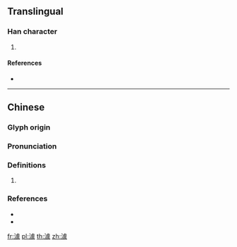 ==Translingual==

===Han character===
{{Han char|rn=85|rad=水|as=13|sn=16|four=31132|canj=EYPO}}

# {{defn|Han|sort=水13}}

====References====
* {{Han ref|kx=0654.120|dkj=18433|dj=1064.100|hdz=31755.020|uh=6FBD|ud=28605|bh=E9F2|bd=59890}}

----

==Chinese==
{{zh-forms}}

===Glyph origin===
{{Han etym}}

===Pronunciation===
{{zh-pron
|m=jù
|c=geoi6,geoi3
|mc=y
|oc=y
|cat=
}}

===Definitions===
{{zh-hanzi}}

# {{rfdef|zh}}

===References===
* {{R:twedu|B02300}}
* {{R:yue:Hanzi}}

[[fr:澽]]
[[pl:澽]]
[[th:澽]]
[[zh:澽]]